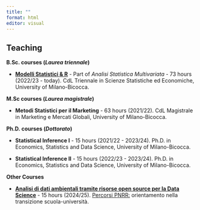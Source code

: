 ```yaml
---
title: ""
format: html
editor: visual
---
```


## Teaching

**B.Sc. courses (*Laurea triennale*)**

-   [[**Modelli Statistici & R**](https://robertoascari.github.io/ASM/)]{.text-primary} - Part of *Analisi Statistica Multivariata* - 73 hours (2022/23 - today). CdL Triennale in Scienze Statistiche ed Economiche, University of Milano-Bicocca.

**M.Sc courses (*Laurea magistrale*)**

-   [**Metodi Statistici per il Marketing**]{.text-primary} - 63 hours (2021/22). CdL Magistrale in Marketing e Mercati Globali, University of Milano-Bicocca.

**Ph.D. courses (*Dottorato*)**

-   [**Statistical Inference I**]{.text-primary} - 15 hours (2021/22 - 2023/24). Ph.D. in Economics, Statistics and Data Science, University of Milano-Bicocca.

-   [**Statistical Inference II**]{.text-primary} - 15 hours (2022/23 - 2023/24). Ph.D. in Economics, Statistics and Data Science, University of Milano-Bicocca.


**Other Courses**

- [[**Analisi di dati ambientali tramite risorse open source per la Data Science**](https://rborgoni.github.io/B.STAT.5/)]{.text-primary} - 15 hours (2024/25). [Percorsi PNRR:](https://www.unimib.it/studiare/servizi-studenti-e-laureati/bicocca-orienta/percorsi-pnrr-orientamento-nella-transizione-scuola-universita) orientamento nella transizione scuola-università.
